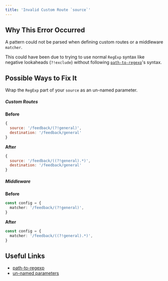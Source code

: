 ```yaml
---
title: 'Invalid Custom Route `source`'
---
```


## Why This Error Occurred

A pattern could not be parsed when defining custom routes or a middleware `matcher`.

This could have been due to trying to use normal `RegExp` syntax like negative lookaheads (`?!exclude`) without following [`path-to-regexp`](https://github.com/pillarjs/path-to-regexp)'s syntax.

## Possible Ways to Fix It

Wrap the `RegExp` part of your `source` as an un-named parameter.

##### Custom Routes

**Before**

```js
{
  source: '/feedback/(?!general)',
  destination: '/feedback/general'
}
```

**After**

```js
{
  source: '/feedback/((?!general).*)',
  destination: '/feedback/general'
}
```

##### Middleware

**Before**

```ts filename="middleware.ts"
const config = {
  matcher: '/feedback/(?!general)',
}
```

**After**

```ts filename="middleware.ts"
const config = {
  matcher: '/feedback/((?!general).*)',
}
```

## Useful Links

- [path-to-regexp](https://github.com/pillarjs/path-to-regexp)
- [un-named parameters](https://github.com/pillarjs/path-to-regexp#unnamed-parameters)
